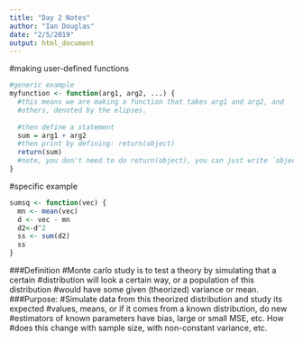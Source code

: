 ```yaml
---
title: "Day 2 Notes"
author: "Ian Douglas"
date: "2/5/2019"
output: html_document
---
```

#making user-defined functions
```r
#generic example
myfunction <- function(arg1, arg2, ...) {
  #this means we are making a function that takes arg1 and arg2, and
  #others, denoted by the elipses.
  
  #then define a statement
  sum = arg1 + arg2
  #then print by defining: return(object)
  return(sum)
  #note, you don't need to do return(object), you can just write `object`
}
```
#specific example
```r
sumsq <- function(vec) {
  mn <- mean(vec)
  d <- vec - mn
  d2<-d^2
  ss <- sum(d2)
  ss
}
```

###Definition
#Monte carlo study is to test a theory by simulating that a certain
#distribution will look a certain way, or a population of this distribution
#would have some given (theorized) variance or mean.
###Purpose:
#Simulate data from this theorized distribution and study its expected
#values, means, or if it comes from a known distribution, do new 
#estimators of known parameters have bias, large or small MSE, etc. How
#does this change with sample size, with non-constant variance, etc.
```r

```
